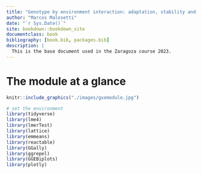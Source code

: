 --- 
title: "Genotype by environment interaction: adaptation, stability and resilience"
author: "Marcos Malosetti"
date: "`r Sys.Date()`"
site: bookdown::bookdown_site
documentclass: book
bibliography: [book.bib, packages.bib]
description: |
  This is the base document used in the Zaragoza course 2023.
---

# The module at a glance {-}



```{r, echo=FALSE, out.width="90%", fig.align="center"}
knitr::include_graphics("./images/gxemodule.jpg")
```



```{r, include=FALSE}
# set the environment
library(tidyverse)
library(lme4)
library(lmerTest)
library(lattice)
library(emmeans)
library(reactable)
library(GGally)
library(ggrepel)
library(GGEBiplots)
library(plotly)

```

